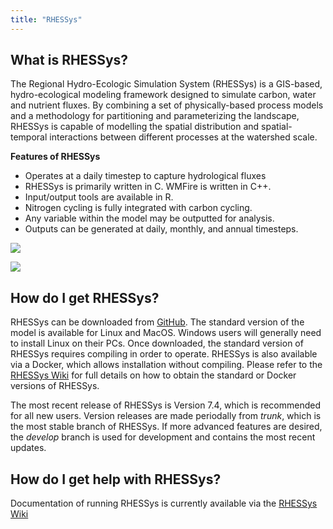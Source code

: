 ```yaml
---
title: "RHESSys"
---
```


## What is RHESSys?

The Regional Hydro-Ecologic Simulation System (RHESSys) is a GIS-based, hydro-ecological modeling framework designed to simulate carbon, water and nutrient fluxes. By combining a set of physically-based process models and a methodology for partitioning and parameterizing the landscape, RHESSys is capable of modelling the spatial distribution and spatial-temporal interactions between different processes at the watershed scale.

**Features of RHESSys**

- Operates at a daily timestep to capture hydrological fluxes
- RHESSys is primarily written in C. WMFire is written in C++.
- Input/output tools are available in R.  
- Nitrogen cycling is fully integrated with carbon cycling.
- Any variable within the model may be outputted for analysis.
- Outputs can be generated at daily, monthly, and annual timesteps.

::: {layout-ncol=2}
![](img/rhessys_water_cycling.jpg)

![](img/rhessys_carbon_cycling.jpg)
:::

## How do I get RHESSys?

RHESSys can be downloaded from [GitHub](http://github.com/RHESSys/RHESSys). The standard version of the model is available for Linux and MacOS. Windows users will generally need to install Linux on their PCs. Once downloaded, the standard version of RHESSys requires compiling in order to operate. RHESSys is also available via a Docker, which allows installation without compiling. Please refer to the [RHESSys Wiki](http://github.com/RHESSys/RHESSys/wiki) for full details on how to obtain the standard or Docker versions of RHESSys.

The most recent release of RHESSys is Version 7.4, which is recommended for all new users. Version releases are made periodally from *trunk*, which is the most stable branch of RHESSys. If more advanced features are desired, the *develop* branch is used for development and contains the most recent updates.

## How do I get help with RHESSys?

Documentation of running RHESSys is currently available via the [RHESSys Wiki](http://github.com/RHESSys/RHESSys/wiki)

